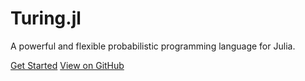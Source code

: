 ```{=html}
<div class="hero-section">
  <div class="hero-content text-center">
    <h1 class="hero-title">Turing.jl</h1>
    <p class="hero-subtitle">A powerful and flexible probabilistic programming language for Julia.</p>
    <div class="hero-cta-buttons">
      <a href="[https://turinglang.org/docs/getting-started/](https://turinglang.org/docs/getting-started/)" class="button btn-lg button--fill">Get Started</a>
      <a href="[https://github.com/TuringLang/Turing.jl](https://github.com/TuringLang/Turing.jl)" class="button btn-lg">View on GitHub</a>
    </div>
  </div>
</div>
```